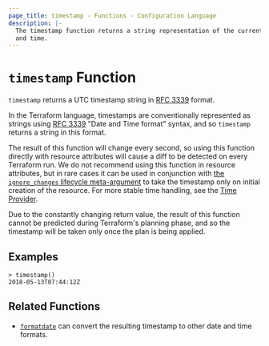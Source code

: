 ```yaml
---
page_title: timestamp - Functions - Configuration Language
description: |-
  The timestamp function returns a string representation of the current date
  and time.
---
```


# `timestamp` Function

`timestamp` returns a UTC timestamp string in [RFC 3339](https://tools.ietf.org/html/rfc3339) format.

In the Terraform language, timestamps are conventionally represented as
strings using [RFC 3339](https://tools.ietf.org/html/rfc3339)
"Date and Time format" syntax, and so `timestamp` returns a string
in this format.

The result of this function will change every second, so using this function
directly with resource attributes will cause a diff to be detected on every
Terraform run. We do not recommend using this function in resource attributes,
but in rare cases it can be used in conjunction with
[the `ignore_changes` lifecycle meta-argument](/language/meta-arguments/lifecycle#ignore_changes)
to take the timestamp only on initial creation of the resource. For more stable
time handling, see the [Time Provider](https://registry.terraform.io/providers/hashicorp/time/).

Due to the constantly changing return value, the result of this function cannot
be predicted during Terraform's planning phase, and so the timestamp will be
taken only once the plan is being applied.

## Examples

```
> timestamp()
2018-05-13T07:44:12Z
```

## Related Functions

* [`formatdate`](/language/functions/formatdate) can convert the resulting timestamp to
  other date and time formats.

